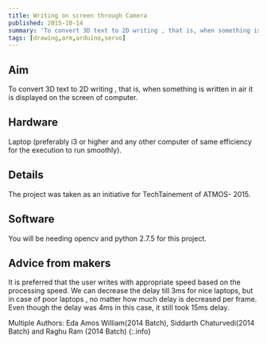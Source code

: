 ```yaml
---
title: Writing on screen through Camera
published: 2015-10-14
summary: 'To convert 3D text to 2D writing , that is, when something is written in air it is displayed on the screen of computer.'
tags: [drawing,arm,arduino,servo]
---
```


## Aim
To convert 3D text to 2D writing , that is, when something is written in air it is displayed on the screen of computer.

## Hardware
Laptop (preferably i3 or higher and any other computer of same efficiency for the execution to run smoothly).

## Details
The project was taken as an initiative for TechTainement of ATMOS- 2015.

## Software
You will be needing opencv and python 2.7.5 for this project.

## Advice from makers
It is preferred that the user writes with appropriate speed based on the processing speed. We can decrease the delay till 3ms for nice laptops, but in case of poor laptops , no matter how much delay is decreased per frame. Even though the delay was 4ms in this case, it still took 15ms delay.



<EmbedItem url='https://www.youtube.com/embed/nURHzhvxnDE' />
Multiple Authors: Eda Amos William(2014 Batch), Siddarth Chaturvedi(2014 Batch) and Raghu Ram (2014 Batch) 
{:.info}